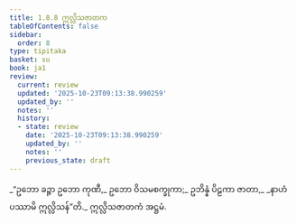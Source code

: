 ```yaml
---
title: 1.8.8 ဣလ္လိသဇာတက
tableOfContents: false
sidebar:
  order: 8
type: tipitaka
basket: su
book: ja1
review:
  current: review
  updated: '2025-10-23T09:13:38.990259'
  updated_by: ''
  notes: ''
  history:
  - state: review
    date: '2025-10-23T09:13:38.990259'
    updated_by: ''
    notes: ''
    previous_state: draft
---
```



<ReviewStatus review={frontmatter.review} showDetails={true} />

<HypothesisAnnotation frontmatter={frontmatter} />

<DynamicBreadcrumb />

<Division number="78" book="ja1" e="ch" v="22" p="18">

<Paragraph number="172" book="ja1">
_“ဥဘော ခဉ္ဇာ ဥဘော ကုဏီ,_  
ဥဘော ဝိသမစက္ခုကာ;_  
ဥဘိန္နံ ပိဠကာ ဇာတာ,_  
_နာဟံ ပဿာမိ ဣလ္လိသန်”တိ._  


</Paragraph>
</Division>

<Paragraph number="173" type="center" book="ja1">
ဣလ္လိသဇာတကံ အဋ္ဌမံ.
</Paragraph>